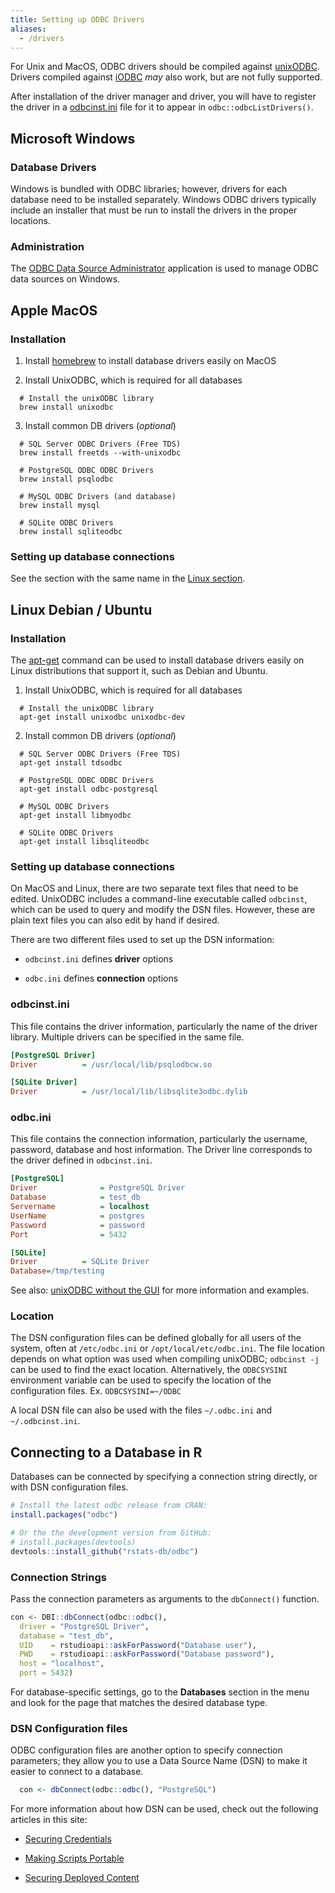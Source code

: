 ```yaml
---
title: Setting up ODBC Drivers 
aliases:
  - /drivers
---
```


For Unix and MacOS, ODBC drivers should be compiled against
[unixODBC](http://www.unixodbc.org/). Drivers compiled against [iODBC](http://www.iodbc.org/) _may_ also work, but are not fully supported.

After installation of the driver manager and driver, you will have to
register the driver in a [odbcinst.ini](#dsn-configuration-files) file for it to appear in `odbc::odbcListDrivers()`.

## Microsoft Windows

### Database Drivers 
 
Windows is bundled with ODBC libraries; however, drivers for each database
need to be installed separately. Windows ODBC drivers typically include an
installer that must be run to install the drivers in the proper
locations.

### Administration 
The [ODBC Data Source Administrator](https://msdn.microsoft.com/en-us/library/ms714024(v=vs.85).aspx)
application is used to manage ODBC data sources on Windows.

## Apple MacOS 

### Installation

 1. Install [homebrew](http://brew.sh/) to install database drivers easily on MacOS

 2. Install UnixODBC, which is required for all databases
```shell
  # Install the unixODBC library
  brew install unixodbc
```

 3. Install common DB drivers (*optional*)
 
```shell
  # SQL Server ODBC Drivers (Free TDS)
  brew install freetds --with-unixodbc
  
  # PostgreSQL ODBC ODBC Drivers
  brew install psqlodbc
  
  # MySQL ODBC Drivers (and database)
  brew install mysql
  
  # SQLite ODBC Drivers
  brew install sqliteodbc
```

### Setting up database connections

See the section with the same name in the [Linux section](/drivers/#linux-debian-ubuntu).

## Linux Debian / Ubuntu

### Installation

The [apt-get](https://wiki.debian.org/Apt) command can be used to install database
drivers easily on Linux distributions that support it, such as Debian and Ubuntu.

 1. Install UnixODBC, which is required for all databases

```shell
  # Install the unixODBC library
  apt-get install unixodbc unixodbc-dev
```

 2. Install common DB drivers (*optional*)
 
```shell
  # SQL Server ODBC Drivers (Free TDS)
  apt-get install tdsodbc
  
  # PostgreSQL ODBC ODBC Drivers
  apt-get install odbc-postgresql
  
  # MySQL ODBC Drivers
  apt-get install libmyodbc
  
  # SQLite ODBC Drivers
  apt-get install libsqliteodbc
```

### Setting up database connections

On MacOS and Linux, there are two separate text files that need to be edited.
UnixODBC includes a command-line executable called `odbcinst`, which can be used to
query and modify the DSN files. However, these are plain text files you
can also edit by hand if desired.

There are two different files used to set up the DSN information:

- `odbcinst.ini` defines **driver** options

- `odbc.ini` defines **connection** options

### odbcinst.ini

This file contains the driver information, particularly the name of the driver library.
Multiple drivers can be specified in the same file.

```ini
[PostgreSQL Driver]
Driver          = /usr/local/lib/psqlodbcw.so

[SQLite Driver]
Driver          = /usr/local/lib/libsqlite3odbc.dylib
```

### odbc.ini

This file contains the connection information, particularly the username, password, database
and host information. The Driver line corresponds to the driver defined in
`odbcinst.ini`.
```ini
[PostgreSQL]
Driver              = PostgreSQL Driver
Database            = test_db
Servername          = localhost
UserName            = postgres
Password            = password
Port                = 5432

[SQLite]
Driver          = SQLite Driver
Database=/tmp/testing
```

See also: [unixODBC without the GUI](http://www.unixodbc.org/odbcinst.html) for more information and examples.

###  Location

The DSN configuration files can be defined globally for all users of the
system, often at
`/etc/odbc.ini` or `/opt/local/etc/odbc.ini`. The file location depends on
what option was used when compiling unixODBC; `odbcinst -j` can be used to find
the exact location. Alternatively, the `ODBCSYSINI` environment variable can be
used to specify the location of the configuration files. Ex. `ODBCSYSINI=~/ODBC`

A local DSN file can also be used with the files `~/.odbc.ini` and `~/.odbcinst.ini`.


## Connecting to a Database in R

Databases can be connected by specifying a connection string directly, or with
DSN configuration files.

```R
# Install the latest odbc release from CRAN:
install.packages("odbc")

# Or the the development version from GitHub:
# install.packages(devtools)
devtools::install_github("rstats-db/odbc")
```

### Connection Strings

Pass the connection parameters as arguments to the `dbConnect()` function.

```r
con <- DBI::dbConnect(odbc::odbc(),
  driver = "PostgreSQL Driver",
  database = "test_db",
  UID    = rstudioapi::askForPassword("Database user"),
  PWD    = rstudioapi::askForPassword("Database password"),
  host = "localhost",
  port = 5432)

```

For database-specific settings, go to the **Databases** section in the menu and look for the page that matches the desired database type.

### DSN Configuration files

ODBC configuration files are another option to specify connection parameters; they
allow you to use a Data Source Name (DSN) to make it easier to connect to a database.

```r
  con <- dbConnect(odbc::odbc(), "PostgreSQL")
```

For more information about how DSN can be used, check out the following articles in this site:

- [Securing Credentials](/best-practices/managing-credentials)

- [Making Scripts Portable](/best-practices/portable-code)

- [Securing Deployed Content](/best-practices/deployment)

